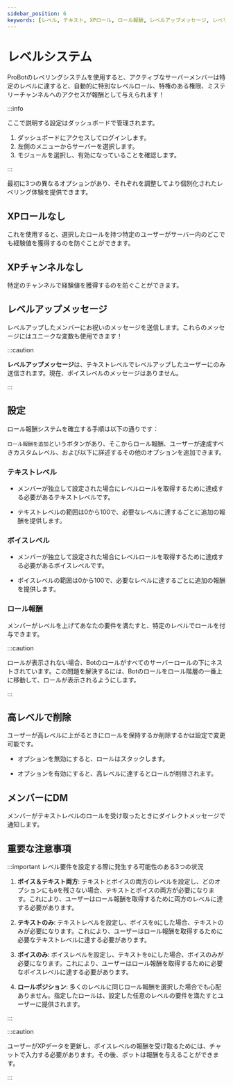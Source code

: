 ```yaml
---
sidebar_position: 6
keywords: [レベル, テキスト, XPロール, ロール報酬, レベルアップメッセージ, レベリング機能, レベリング] 
---
```


# レベルシステム

ProBotのレベリングシステムを使用すると、アクティブなサーバーメンバーは特定のレベルに達すると、自動的に特別なレベルロール、特権のある権限、ミステリーチャンネルへのアクセスが報酬として与えられます！

:::info

ここで説明する設定はダッシュボードで管理されます。

1. ダッシュボードにアクセスしてログインします。
2. 左側のメニューからサーバーを選択します。
3. モジュールを選択し、有効になっていることを確認します。

:::

最初に3つの異なるオプションがあり、それぞれを調整してより個別化されたレベリング体験を提供できます。

## XPロールなし

これを使用すると、選択したロールを持つ特定のユーザーがサーバー内のどこでも経験値を獲得するのを防ぐことができます。

## XPチャンネルなし

特定のチャンネルで経験値を獲得するのを防ぐことができます。

## レベルアップメッセージ

レベルアップしたメンバーにお祝いのメッセージを送信します。これらのメッセージにはユニークな変数も使用できます！

:::caution

**レベルアップメッセージ**は、テキストレベルでレベルアップしたユーザーにのみ送信されます。現在、ボイスレベルのメッセージはありません。

:::

## 設定

ロール報酬システムを確立する手順は以下の通りです：

`ロール報酬を追加`というボタンがあり、そこからロール報酬、ユーザーが達成すべきカスタムレベル、および以下に詳述するその他のオプションを追加できます。

### テキストレベル

- メンバーが独立して設定された場合にレベルロールを取得するために達成する必要があるテキストレベルです。

- テキストレベルの範囲は0から100で、必要なレベルに達するごとに追加の報酬を提供します。

### ボイスレベル

- メンバーが独立して設定された場合にレベルロールを取得するために達成する必要があるボイスレベルです。

- ボイスレベルの範囲は0から100で、必要なレベルに達するごとに追加の報酬を提供します。

### ロール報酬

メンバーがレベルを上げてあなたの要件を満たすと、特定のレベルでロールを付与できます。

:::caution

ロールが表示されない場合、Botのロールがすべてのサーバーロールの下にネストされています。この問題を解決するには、Botのロールをロール階層の一番上に移動して、ロールが表示されるようにします。

:::

## 高レベルで削除

ユーザーが高レベルに上がるときにロールを保持するか削除するかは設定で変更可能です。

- オプションを無効にすると、ロールはスタックします。

- オプションを有効にすると、高レベルに達するとロールが削除されます。

## メンバーにDM

メンバーがテキストレベルのロールを受け取ったときにダイレクトメッセージで通知します。

## 重要な注意事項

:::important レベル要件を設定する際に発生する可能性のある3つの状況

1. **ボイス＆テキスト両方**: テキストとボイスの両方のレベルを設定し、どのオプションにも`0`を残さない場合、テキストとボイスの両方が必要になります。これにより、ユーザーはロール報酬を取得するために両方のレベルに達する必要があります。

2. **テキストのみ**: テキストレベルを設定し、ボイスを`0`にした場合、テキストのみが必要になります。これにより、ユーザーはロール報酬を取得するために必要なテキストレベルに達する必要があります。

3. **ボイスのみ**: ボイスレベルを設定し、テキストを`0`にした場合、ボイスのみが必要になります。これにより、ユーザーはロール報酬を取得するために必要なボイスレベルに達する必要があります。

4. **ロールポジション**: 多くのレベルに同じロール報酬を選択した場合でも心配ありません。指定したロールは、設定した任意のレベルの要件を満たすとユーザーに提供されます。

:::

:::caution

ユーザーがXPデータを更新し、ボイスレベルの報酬を受け取るためには、チャットで入力する必要があります。その後、ボットは報酬を与えることができます。

:::

